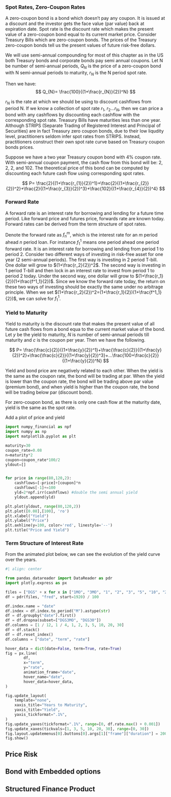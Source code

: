 
### Spot Rates, Zero-Coupon Rates

A zero-coupon bond is a bond which doesn't pay any coupon. It is issued at a discount and the investor gets the face value (par value) back at expiration date. Spot rate is the discount rate which makes the present value of a zero-coupon bond equal to its current market price. Consider Treasury Bills which are zero-coupon bonds. The prices of the Treasury zero-coupon bonds tell us the present values of future risk-free dollars. 

We will use semi-annual compounding for most of this chapter as in the US both Treasury bonds and corporate bonds pay semi annual coupons. Let N be number of semi-annual periods, $Q_{N}$ is the price of a zero-coupon bond with N semi-annual periods to maturity, $r_{N}$ is the N period spot rate.

Then we have: 
$$ Q_{N}= \frac{100}{(1+\frac{r_{N}}{2})^N}  $$ 

$r_{N}$ is the rate at which we should be using to discount cashflows from period N. If we know a collection of spot rate $r_{1}$, $r_{2}$...$r_{N}$, then we can price a bond with any cashflows by discounting each cashflow with the corresponding spot rate. Treasury Bills have maturities less than one year. Although STRIPS (Separate Trading of Registered Interest and Principal of Securities) are in fact Treasury zero coupon bonds, due to their low liqudity level, practitioners seldom infer spot rates from STRIPS. Instead, practitioners construct their own spot rate curve based on Treasury coupon bonds prices. 

Suppose we have a two year Treasury coupon bond with 4% coupon rate. With semi-annual coupon payment, the cash flow from this bond will be: 2, 2, 2, and 102. The theoretical price of this bond can be computed by discounting each future cash flow using corresponding spot rates.

$$ P= \frac{2}{(1+\frac{r_{1}}{2})^1}+\frac{2}{(1+\frac{r_{2}}{2})^2}+\frac{2}{(1+\frac{r_{3}}{2})^3}+\frac{102}{(1+\frac{r_{4}}{2})^4}  $$ 

### Forward Rate

A forward rate is an interest rate for borrowing and lending for a future time period. Like forward price and futures price, forwards rate are known today. Forward rates can be derived from the term structure of spot rates.

Denote the forward rate as $f^{m}_{n}$, which is the interest rate for an $m$ period ahead $n$ period loan. For instance $f^{1}_{1}$ means one period ahead one period forward rate. It is an interest rate for borrowing and lending from period 1 to period 2. Consider two different ways of investing in risk-free asset for one year (2 semi-annual periods). The first way is investing in 2 period T-bill. One dollar will grow to $(1+\frac{r_2}{2})^2$. The second way is investing in 1 period T-bill and then lock in an interest rate to invest from period 1 to period 2 today. Under the second way, one dollar will grow to  $(1+\frac{r_1}{2})(1+\frac{f^1_1}{2})$.  Since we know the forward rate today, the return on these two ways of investing should be exactly the same under no arbitrage principle. When we set $(1+\frac{r_2}{2})^2=(1+\frac{r_1}{2})(1+\frac{f^1_1}{2})$, we can solve for $f^1_1$. 




### Yield to Maturity

Yield to maturity is the discount rate that makes the present value of all future cash flows from a bond equa to the current market value of the bond. Let $y$ be the yield to maturity, $N$ is number of semi-annual periods till maturity and $c$ is the coupon per year. Then we have the following.  


$$ P= \frac{\frac{c}{2}}{(1+\frac{y}{2})^1}+\frac{\frac{c}{2}}{(1+\frac{y}{2})^2}+\frac{\frac{c}{2}}{(1+\frac{y}{2})^3}+...\frac{100+\frac{c}{2}}{(1+\frac{y}{2})^N}  $$ 

Yield and bond price are negatively related to each other. When the yield is the same as the coupon rate, the bond will be trading at par. When the yield is lower than the coupon rate, the bond will be trading above par value (premium bond), and when yield is higher than the coupon rate, the bond will be trading below par (discount bond).

For zero-coupon bond, as there is only one cash flow at the maturity date, yield is the same as the spot rate. 

Add a plot of price and yield

```python

import numpy_financial as npf
import numpy as np
import matplotlib.pyplot as plt

maturity=30
coupon_rate=0.08
n=maturity*2
coupon=coupon_rate*100/2
yldout=[]


for price in range(80,120,2):
    cashflows=[-price]+[coupon]*n
    cashflows[-1]+=100
    yld=2*npf.irr(cashflows) #double the semi annual yield
    yldout.append(yld)

plt.plot(yldout, range(80,120,2))
plt.plot([0.08],[100], 'ro')
plt.xlabel("Yield")
plt.ylabel("Price")
plt.axhline(y=100, color='red', linestyle='--')
plt.title("Price and Yield")
```


### Term Structure of Interest Rate

From the animated plot below, we can see the evolution of the yield curve over the years. 


```python
#| align: center

from pandas_datareader import DataReader as pdr
import plotly.express as px

files = ["DGS" + x for x in ["1MO", "3MO", "1", "2", "3", "5", "10", "20", "30"]]
df = pdr(files, "fred", start=1920) / 100

df.index.name = "date"
df.index = df.index.to_period("M").astype(str)
df = df.groupby("date").first()
df = df.dropna(subset=["DGS3MO", "DGS30"])
df.columns = [1 / 12, 1 / 4, 1, 2, 3, 5, 10, 20, 30]
df = df.stack()
df = df.reset_index()
df.columns = ["date", "term", "rate"]

hover_data = dict(date=False, term=True, rate=True)
fig = px.line(
        df,
        x="term",
        y="rate",
        animation_frame="date",
        hover_name="date",
        hover_data=hover_data,
)

fig.update_layout(
    template="none",
    xaxis_title="Years to Maturity",
    yaxis_title="Yield",
    yaxis_tickformat=".1%",
)
fig.update_yaxes(tickformat=".1%", range=[0, df.rate.max() + 0.001])
fig.update_xaxes(tickvals=[1, 3, 5, 10, 20, 30], range=[0, 30])
fig.layout.updatemenus[0].buttons[0].args[1]["frame"]["duration"] = 200
fig.show()  
```


## Price Risk

## Bond with Embedded options

## Structured Finance Product
